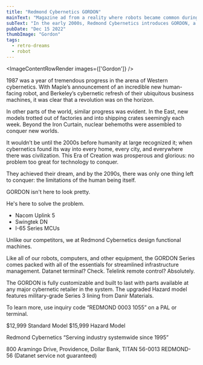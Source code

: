 ```yaml
---
title: "Redmond Cybernetics GORDON"
mainText: "Magazine ad from a reality where robots became common during the microcomputer era."
subText: "In the early 2000s, Redmond Cybernetics introduces GORDON, a series of interfacer robots."
pubDate: "Dec 15 2022"
thumbImage: "Gordon"
tags:
  - retro-dreams
  - robot
---
```



<ImageContentRowRender 
  images={['Gordon']}
/>

<TextContentRow>
  1987 was a year of tremendous progress in the arena of Western cybernetics. With Maple’s announcement of an incredible new human-facing robot, and Berkeley’s cybernetic refresh of their ubiquitous business machines, it was clear that a revolution was on the horizon.

  In other parts of the world, similar progress was evident. In the East, new models trotted out of factories and into shipping crates seemingly each week. Beyond the Iron Curtain, nuclear behemoths were assembled to conquer new worlds.

  It wouldn’t be until the 2000s before humanity at large recognized it; when cybernetics found its way into every home, every city, and everywhere there was civilization. This Era of Creation was prosperous and glorious: no problem too great for technology to conquer.

  They achieved their dream, and by the 2090s, there was only one thing left to conquer: the limitations of the human being itself.
</TextContentRow>

<QuoteContentRowRender author={AuthorCAN} transcription>
GORDON isn't here to look pretty.

He's here to solve the problem.

- Nacom Uplink 5
- Swingtek DN
- I-65 Series MCUs

Unlike our competitors, we at Redmond Cybernetics design functional machines. 

Like all of our robots, computers, and other equipment, the GORDON Series comes packed with all of the essentials for streamlined infrastructure management. Datanet terminal? Check. Telelink remote control? Absolutely. 

The GORDON is fully customizable and built to last with parts available at any major cybernetic retailer in the system. The upgraded Hazard model features military-grade Series 3 lining from Danir Materials.

To learn more, use inquiry code “REDMOND 0003 1055” on a PAL or terminal.

$12,999 Standard Model
$15,999 Hazard Model

Redmond Cybernetics
“Serving industry systemwide since 1995”

800 Aramingo Drive, Providence, Dollar Bank, TITAN 56-0013
REDMOND-56 (Datanet service not guaranteed)
</QuoteContentRowRender>